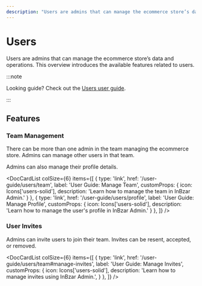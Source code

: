 ```yaml
---
description: "Users are admins that can manage the ecommerce store’s data and operations. Learn about the available features and guides."
---
```



# Users

Users are admins that can manage the ecommerce store’s data and operations. This overview introduces the available features related to users.

:::note

Looking guide? Check out the [Users user guide](/user-guide/users/index.md).

:::

## Features

### Team Management

There can be more than one admin in the team managing the ecommerce store. Admins can manage other users in that team.

Admins can also manage their profile details.

<DocCardList colSize={6} items={[
  {
    type: 'link',
    href: '/user-guide/users/team',
    label: 'User Guide: Manage Team',
    customProps: {
      icon: Icons['users-solid'],
      description: 'Learn how to manage the team in InBzar Admin.'
    }
  },
  {
    type: 'link',
    href: '/user-guide/users/profile',
    label: 'User Guide: Manage Profile',
    customProps: {
      icon: Icons['users-solid'],
      description: 'Learn how to manage the user\'s profile in InBzar Admin.'
    }
  },
]} />

### User Invites

Admins can invite users to join their team. Invites can be resent, accepted, or removed.

<DocCardList colSize={6} items={[
  {
    type: 'link',
    href: '/user-guide/users/team#manage-invites',
    label: 'User Guide: Manage Invites',
    customProps: {
      icon: Icons['users-solid'],
      description: 'Learn how to manage invites using InBzar Admin.',
    }
  },
]} />
